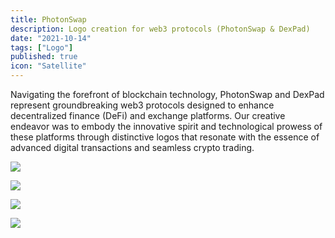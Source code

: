 ```yaml
---
title: PhotonSwap
description: Logo creation for web3 protocols (PhotonSwap & DexPad)
date: "2021-10-14"
tags: ["Logo"]
published: true
icon: "Satellite"
---
```


Navigating the forefront of blockchain technology, PhotonSwap and DexPad represent groundbreaking web3 protocols designed to enhance decentralized finance (DeFi) and exchange platforms. Our creative endeavor was to embody the innovative spirit and technological prowess of these platforms through distinctive logos that resonate with the essence of advanced digital transactions and seamless crypto trading.

![](/photon-1.webp)

![](/photon-2.webp)

![](/dexpad-1.webp)

![](/dexpad-2.webp)
